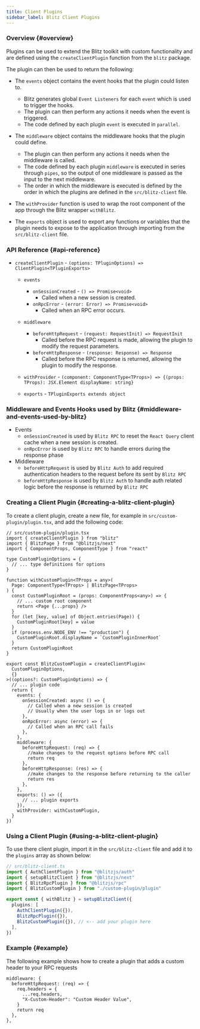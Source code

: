 ```yaml
---
title: Client Plugins
sidebar_label: Blitz Client Plugins
---
```


### Overview {#overview}

Plugins can be used to extend the Blitz toolkit with custom functionality
and are defined using the `createClientPlugin` function from the `blitz`
package.

The plugin can then be used to return the following:

- The `events` object contains the event hooks that the plugin could
  listen to.

  - Blitz generates global `Event Listeners` for each `event` which is
    used to trigger the hooks.
  - The plugin can then perform any actions it needs when the event is
    triggered.
  - The code defined by each plugin `event` is executed in `parallel`.

- The `middleware` object contains the middleware hooks that the plugin
  could define.

  - The plugin can then perform any actions it needs when the middleware
    is called.
  - The code defined by each plugin `middleware` is executed in series
    through `pipes`, so the output of one middleware is passed as the
    input to the next middleware.
  - The order in which the middleware is executed is defined by the order
    in which the plugins are defined in the `src/blitz-client` file.

- The `withProvider` function is used to wrap the root component of the
  app through the Blitz wrapper `withBlitz`.

- The `exports` object is used to export any functions or variables that
  the plugin needs to expose to the application through importing from the
  `src/blitz-client` file.

### API Reference {#api-reference}

- `createClientPlugin` -
  `(options: TPluginOptions) => ClientPlugin<TPluginExports>`

  - `events`
    - `onSessionCreated` - `() => Promise<void>`
      - Called when a new session is created.
    - `onRpcError` - `(error: Error) => Promise<void>`
      - Called when an RPC error occurs.
  - `middleware`
    - `beforeHttpRequest` - `(request: RequestInit) => RequestInit`
      - Called before the RPC request is made, allowing the plugin to
        modify the request parameters.
    - `beforeHttpResponse` - `(response: Response) => Response`
      - Called before the RPC response is returned, allowing the plugin to
        modify the response.
  - `withProvider` -
    `(component: ComponentType<TProps>) => {(props: TProps): JSX.Element displayName: string}`

  - `exports` - `TPluginExports extends object`

### Middleware and Events Hooks used by Blitz {#middleware-and-events-used-by-blitz}

- Events
  - `onSessionCreated` is used by `Blitz RPC` to reset the `React Query`
    client cache when a new session is created.
  - `onRpcError` is used by `Blitz RPC` to handle errors during the
    response phase
- Middleware
  - `beforeHttpRequest` is used by `Blitz Auth` to add required
    authentication headers to the request before its sent by `Blitz RPC`
  - `beforeHttpResponse` is used by `Blitz Auth` to handle auth related
    logic before the response is returned by `Blitz RPC`

### Creating a Client Plugin {#creating-a-blitz-client-plugin}

To create a client plugin, create a new file, for example in
`src/custom-plugin/plugin.tsx`, and add the following code:

```tsx
// src/custom-plugin/plugin.tsx
import { createClientPlugin } from "blitz"
import { BlitzPage } from "@blitzjs/next"
import { ComponentProps, ComponentType } from "react"

type CustomPluginOptions = {
  // ... type definitions for options
}

function withCustomPlugin<TProps = any>(
  Page: ComponentType<TProps> | BlitzPage<TProps>
) {
  const CustomPluginRoot = (props: ComponentProps<any>) => {
    // ... custom root component
    return <Page {...props} />
  }
  for (let [key, value] of Object.entries(Page)) {
    CustomPluginRoot[key] = value
  }
  if (process.env.NODE_ENV !== "production") {
    CustomPluginRoot.displayName = `CustomPluginInnerRoot`
  }
  return CustomPluginRoot
}

export const BlitzCustomPlugin = createClientPlugin<
  CustomPluginOptions,
  {}
>((options?: CustomPluginOptions) => {
  // ... plugin code
  return {
    events: {
      onSessionCreated: async () => {
        // Called when a new session is created
        // Usually when the user logs in or logs out
      },
      onRpcError: async (error) => {
        // Called when an RPC call fails
      },
    },
    middleware: {
      beforeHttpRequest: (req) => {
        //make changes to the request options before RPC call
        return req
      },
      beforeHttpResponse: (res) => {
        //make changes to the response before returning to the caller
        return res
      },
    },
    exports: () => ({
      // ... plugin exports
    }),
    withProvider: withCustomPlugin,
  }
})
```

### Using a Client Plugin {#using-a-blitz-client-plugin}

To use there client plugin, import it in the `src/blitz-client` file and
add it to the `plugins` array as shown below:

```ts
// src/blitz-client.ts
import { AuthClientPlugin } from "@blitzjs/auth"
import { setupBlitzClient } from "@blitzjs/next"
import { BlitzRpcPlugin } from "@blitzjs/rpc"
import { BlitzCustomPlugin } from "./custom-plugin/plugin"

export const { withBlitz } = setupBlitzClient({
  plugins: [
    AuthClientPlugin({}),
    BlitzRpcPlugin({}),
    BlitzCustomPlugin({}), // <-- add your plugin here
  ],
})
```

### Example {#example}

The following example shows how to create a plugin that adds a custom
header to your RPC requests

```tsx
middleware: {
  beforeHttpRequest: (req) => {
    req.headers = {
      ...req.headers,
      "X-Custom-Header": "Custom Header Value",
    }
    return req
  },
},
```
